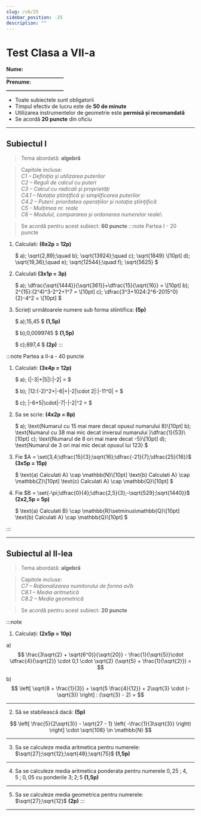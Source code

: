 ```yaml
---
slug: /c6/25
sidebar_position: -25
description: ""
---
```


# Test Clasa a VII-a
**Nume: \
_______________________** \
**Prenume: \
_______________________**

- Toate subiectele sunt obligatorii
- Timpul efectiv de lucru este de **50 de minute**
- Utilizarea instrumentelor de geometrie este **permisă și recomandată**
- Se acordă **20 puncte** din oficiu

---

## Subiectul I
> Tema abordată: **algebră**

> Capitole incluse: \
*C1 – Definiția și utilizarea puterilor* \
*C2 – Reguli de calcul cu puteri*\
*C3 – Calcul cu radicali și proprietăți*\
*C4.1 – Notația științifică și simplificarea puterilor*\
*C4.2 – Puteri: prioritatea operațiilor și notația științifică*\
*C5 - Mulțimea nr. reale*\
*C6 – Modulul, compararea și ordonarea numerelor reale*\

> Se acordă pentru acest subiect: **60 puncte**
:::note Partea I - 20 puncte
1. Calculati: **(6x2p = 12p)**

    $
    a)\; \sqrt{2,89};\quad b)\; \sqrt{13924};\quad c)\; \sqrt{1849} \\[10pt]
    d)\; \sqrt{19,36};\quad e)\; \sqrt{12544};\quad f)\; \sqrt{5625}
    $

2. Calculati **(3x1p = 3p)**

    $
    a)\; \dfrac{\sqrt{1444}}{\sqrt{361}}+\dfrac{15}{\sqrt{16}} = \\[10pt]
    b)\; 2^{15}:(2^4)^3-2^2+1^7 =  \\[10pt]
    c)\; \dfrac{3^3+1024:2^6-2015^0}{2}-4^2 = \\[10pt]
    $

3.  Scrieți următoarele numere sub forma stiintifica: **(5p)**

    $
    a)\;15,45
    $ **(1,5p)**

    $
    b)\;0,0099745
    $ **(1,5p)**

    $
    c)\;897,4
    $ **(2p)**
:::

:::note Partea a II-a - 40 puncte
1. Calculati: **(3x4p = 12p)**

    $
    a)\; (|-3|+|5|):|-2| = 
    $

    $
    b)\; |12:(-2)^2+|-6|+|-2|\cdot 2|:|-11^0| = 
    $

    $
    c)\; |-6+5|\cdot|-7|-|-2|^2 = 
    $

2.  Sa se scrie: **(4x2p = 8p)**
    
    $
    a)\; \text{Numarul cu 15 mai mare decat opusul numarului 8}\\[10pt]
    b)\; \text{Numarul cu 38 mai mic decat inversul numarului }\dfrac{1}{53}\\[10pt]
    c)\; \text{Numarul de 8 ori mai mare decat -5}\\[10pt]
    d)\; \text{Numarul de 3 ori mai mic decat opusul lui 123}
    $

3. Fie $A = \set{3,4;\dfrac{15}{3};\sqrt{16};\dfrac{-21}{7};\dfrac{25}{16}}$ **(3x5p = 15p)**

    $
    \text{a) Calculati A} \cap \mathbb{N}\\[10pt]
    \text{b) Calculati A} \cap \mathbb{Z}\\[10pt]
    \text{c) Calculati A} \cap \mathbb{Q}\\[10pt]
    $

4. Fie $B = \set{-\pi;\dfrac{0}{4};\dfrac{2,5}{3};-\sqrt{529};\sqrt{1440}}$ **(2x2,5p = 5p)**

    $
    \text{a) Calculati B} \cap \mathbb{R}\setminus\mathbb{Q}\\[10pt]
    \text{b) Calculati A} \cap \mathbb{Q}\\[10pt]
    $


:::

---

## Subiectul al II-lea
> Tema abordată: **algebră** 


> Capitole incluse: \
*C7 – Raționalizarea numitorului de forma a√b*\
*C8.1 – Media aritmetică*\
*C8.2 – Media geometrică*

> Se acordă pentru acest subiect: **20 puncte**

:::note 

1. Calculați: **(2x5p = 10p)**

a)  
$$
\frac{3\sqrt{2} + \sqrt{6^0}}{\sqrt{20}} - \frac{1}{\sqrt{5}}\cdot \dfrac{4}{\sqrt{2}} \cdot 0,1 \cdot \sqrt{2} (\sqrt{5} + \frac{1}{\sqrt{2}}) =
$$

b)  
$$
\left[ \sqrt{8 + \frac{1}{3}} + \sqrt{5 \frac{4}{12}} + 2\sqrt{3} \cdot (-\sqrt{3}) \right] : (\sqrt{3} - 2) =
$$

---


2. Să se stabilească dacă: **(5p)**

$$
\left[ \frac{5}{2\sqrt{3}} - \sqrt{27 - 1} \left( -\frac{1}{3\sqrt{3}} \right) \right] \cdot \sqrt{108} \in \mathbb{N}
$$

---

3. Sa se calculeze media aritmetica pentru numerele: $\sqrt{27};\sqrt{12};\sqrt{48};\sqrt{75}$ **(1,5p)**

---

4. Sa se calculeze media aritmetica ponderata pentru numerele $0,25\;;\;4,5\;;\;0,05$ cu ponderile $3;2;5$ **(1,5p)**

---

5. Sa se calculeze media geometrica pentru numerele: $\sqrt{27};\sqrt{12}$ **(2p)**
:::

---